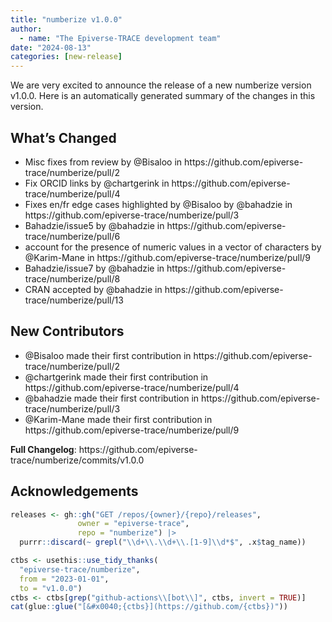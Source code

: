 ```yaml
---
title: "numberize v1.0.0"
author:
  - name: "The Epiverse-TRACE development team"
date: "2024-08-13"
categories: [new-release]
---
```


We are very excited to announce the release of a new numberize version v1.0.0.
Here is an automatically generated summary of the changes in this version.

## What's Changed
* Misc fixes from review by @Bisaloo in https://github.com/epiverse-trace/numberize/pull/2
* Fix ORCID links by @chartgerink in https://github.com/epiverse-trace/numberize/pull/4
* Fixes en/fr edge cases highlighted by @Bisaloo by @bahadzie in https://github.com/epiverse-trace/numberize/pull/3
* Bahadzie/issue5 by @bahadzie in https://github.com/epiverse-trace/numberize/pull/6
* account for the presence of numeric values in a vector of characters by @Karim-Mane in https://github.com/epiverse-trace/numberize/pull/9
* Bahadzie/issue7 by @bahadzie in https://github.com/epiverse-trace/numberize/pull/8
* CRAN accepted by @bahadzie in https://github.com/epiverse-trace/numberize/pull/13

## New Contributors
* @Bisaloo made their first contribution in https://github.com/epiverse-trace/numberize/pull/2
* @chartgerink made their first contribution in https://github.com/epiverse-trace/numberize/pull/4
* @bahadzie made their first contribution in https://github.com/epiverse-trace/numberize/pull/3
* @Karim-Mane made their first contribution in https://github.com/epiverse-trace/numberize/pull/9

**Full Changelog**: https://github.com/epiverse-trace/numberize/commits/v1.0.0

## Acknowledgements

```r
releases <- gh::gh("GET /repos/{owner}/{repo}/releases", 
               owner = "epiverse-trace",
               repo = "numberize") |>
  purrr::discard(~ grepl("\\d+\\.\\d+\\.[1-9]\\d*$", .x$tag_name))

ctbs <- usethis::use_tidy_thanks(
  "epiverse-trace/numberize", 
  from = "2023-01-01", 
  to = "v1.0.0")
ctbs <- ctbs[grep("github-actions\\[bot\\]", ctbs, invert = TRUE)]
cat(glue::glue("[&#x0040;{ctbs}](https://github.com/{ctbs})"))
```
